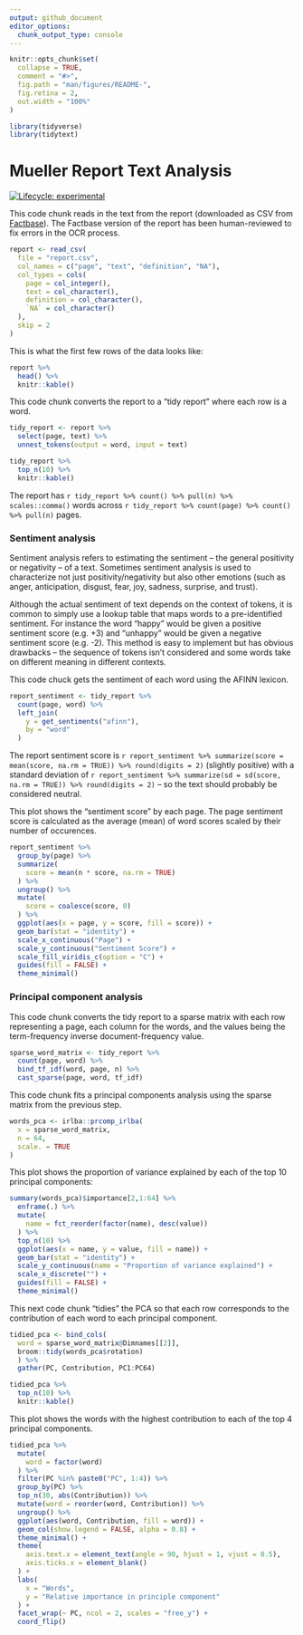 ```yaml
---
output: github_document
editor_options: 
  chunk_output_type: console
---
```


<!-- README.md is generated from README.Rmd. Please edit that file -->

```r
knitr::opts_chunk$set(
  collapse = TRUE,
  comment = "#>",
  fig.path = "man/figures/README-",
  fig.retina = 2,
  out.width = "100%"
)

library(tidyverse)
library(tidytext)
```

# Mueller Report Text Analysis

<!-- badges: start -->
[![Lifecycle: experimental](https://img.shields.io/badge/lifecycle-experimental-orange.svg)](https://www.tidyverse.org/lifecycle/#experimental)
<!-- badges: end -->

This code chunk reads in the text from the report (downloaded as CSV from [Factbase](https:// f2.link/mr-sheet)). The Factbase version of the report has been human-reviewed to fix errors in the OCR process.

```r
report <- read_csv(
  file = "report.csv",
  col_names = c("page", "text", "definition", "NA"),
  col_types = cols(
    page = col_integer(),
    text = col_character(),
    definition = col_character(),
    `NA` = col_character()
  ),
  skip = 2
)
```

This is what the first few rows of the data looks like:

```r
report %>%
  head() %>%
  knitr::kable()
```

This code chunk converts the report to a "tidy report" where each row is a word.

```r
tidy_report <- report %>%
  select(page, text) %>%
  unnest_tokens(output = word, input = text)

tidy_report %>%
  top_n(10) %>%
  knitr::kable()
```

The report has `r tidy_report %>% count() %>% pull(n) %>% scales::comma()` words across `r tidy_report %>% count(page) %>% count() %>% pull(n)` pages.

### Sentiment analysis

Sentiment analysis refers to estimating the sentiment -- the general positivity or negativity -- of a text. Sometimes sentiment analysis is used to characterize not just positivity/negativity but also other emotions (such as anger, anticipation, disgust, fear, joy, sadness, surprise, and trust).

Although the actual sentiment of text depends on the context of tokens, it is common to simply use a lookup table that maps words to a pre-identified sentiment. For instance the word "happy" would be given a positive sentiment score (e.g. +3) and "unhappy" would be given a negative sentiment score (e.g. -2). This method is easy to implement but has obvious drawbacks -- the sequence of tokens isn't considered and some words take on different meaning in different contexts.

This code chuck gets the sentiment of each word using the AFINN lexicon.

```r
report_sentiment <- tidy_report %>%
  count(page, word) %>%
  left_join(
    y = get_sentiments("afinn"),
    by = "word"
  )
```

The report sentiment score is `r report_sentiment %>% summarize(score = mean(score, na.rm = TRUE)) %>% round(digits = 2)` (slightly positive) with a standard deviation of `r report_sentiment %>% summarize(sd = sd(score, na.rm = TRUE)) %>% round(digits = 2)` -- so the text should probably be considered neutral.

This plot shows the "sentiment score" by each page. The page sentiment score is calculated as the average (mean) of word scores scaled by their number of occurences.

```r
report_sentiment %>%
  group_by(page) %>%
  summarize(
    score = mean(n * score, na.rm = TRUE)
  ) %>%
  ungroup() %>%
  mutate(
    score = coalesce(score, 0)
  ) %>%
  ggplot(aes(x = page, y = score, fill = score)) +
  geom_bar(stat = "identity") +
  scale_x_continuous("Page") +
  scale_y_continuous("Sentiment Score") +
  scale_fill_viridis_c(option = "C") +
  guides(fill = FALSE) +
  theme_minimal()
```

### Principal component analysis

This code chunk converts the tidy report to a sparse matrix with each row representing a page, each column for the words, and the values being the term-frequency inverse document-frequency value.

```r
sparse_word_matrix <- tidy_report %>%
  count(page, word) %>%
  bind_tf_idf(word, page, n) %>%
  cast_sparse(page, word, tf_idf)
```

This code chunk fits a principal components analysis using the sparse matrix from the previous step.

```r
words_pca <- irlba::prcomp_irlba(
  x = sparse_word_matrix,
  n = 64,
  scale. = TRUE
)
```

This plot shows the proportion of variance explained by each of the top 10 principal components:

```r
summary(words_pca)$importance[2,1:64] %>%
  enframe(.) %>%
  mutate(
    name = fct_reorder(factor(name), desc(value))
  ) %>%
  top_n(10) %>%
  ggplot(aes(x = name, y = value, fill = name)) +
  geom_bar(stat = "identity") +
  scale_y_continuous(name = "Proportion of variance explained") +
  scale_x_discrete("") +
  guides(fill = FALSE) +
  theme_minimal()
```

This next code chunk "tidies" the PCA so that each row corresponds to the contribution of each word to each principal component.

```r
tidied_pca <- bind_cols(
  word = sparse_word_matrix@Dimnames[[2]],
  broom::tidy(words_pca$rotation)
  ) %>%
  gather(PC, Contribution, PC1:PC64)

tidied_pca %>%
  top_n(10) %>%
  knitr::kable()
```

This plot shows the words with the highest contribution to each of the top 4 principal components.

```r
tidied_pca %>%
  mutate(
    word = factor(word)
  ) %>%
  filter(PC %in% paste0("PC", 1:4)) %>%
  group_by(PC) %>%
  top_n(30, abs(Contribution)) %>%
  mutate(word = reorder(word, Contribution)) %>%
  ungroup() %>%
  ggplot(aes(word, Contribution, fill = word)) +
  geom_col(show.legend = FALSE, alpha = 0.8) +
  theme_minimal() +
  theme(
    axis.text.x = element_text(angle = 90, hjust = 1, vjust = 0.5), 
    axis.ticks.x = element_blank()
  ) +
  labs(
    x = "Words",
    y = "Relative importance in principle component"
  ) +
  facet_wrap(~ PC, ncol = 2, scales = "free_y") +
  coord_flip()
```

